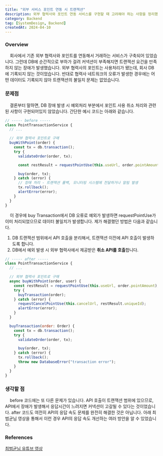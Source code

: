 ```yaml
---
title: "외부 서비스 포인트 연동 시 트랜잭션"
description: 외부 협력사와 포인트 연동 서비스를 구현할 때 고려해야 하는 사항을 정리했습니다.
category: Backend
tag: [SystemDesign, Backend]
createdAt: 2024-04-10
---
```


### Overview

&nbsp; &nbsp; 회사에서 기존 외부 협력사와 포인트를 연동해서 거래하는 서비스가 구축되어 있었습니다.
그런데 DB에 순간적으로 부하가 걸려 커넥션이 부족해지면 트랜잭션 요건을 만족하지 않는 장애가 발생했습니다.
외부 협력사의 포인트는 사용처리가 됐는데, 회사 DB에 기록되지 않는 것이었습니다.
반대로 협력사 네트워크의 오류가 발생한 경우에는 어떤 데이터도 기록되지 않아 트랜잭션의 불일치 문제는 없었습니다.

### 문제점

&nbsp; &nbsp; 결론부터 말하면, DB 장애 발생 시 예외처리 부분에서 포인트 사용 취소 처리와 관련된 사항이 구현되어있지 않았습니다.
간단한 예시 코드는 아래와 같습니다.

```javascript
// ----- before -----
class PointTransactionService {
  // ...

  // 외부 협력사 포인트로 구매
  buyWithPoint(order) {
    const tx = db.transaction();
    try {
      validateOrder(order, tx);

      const restResult = requestPointUse(this.useUrl, order.pointAmount);

      buy(order, tx);
    } catch (error) {
      // 장애 처리 - 트랜잭션 롤백, 모니터링 시스템에 전달하거나 알림 발생
      tx.rollback();
      alertError(error);
    }
  }
}
```

&nbsp; &nbsp; 이 경우에 buy Transaction에서 DB 오류로 예외가 발생하면 requestPointUse가 이미 처리되었으므로 데이터 불일치가 발생합니다.
제가 해결했던 방법은 다음과 같습니다.

1. DB 트랜잭션 범위에서 API 호출을 분리해서, 트랜잭션 이전에 API 호출이 발생하도록 합니다.
2. DB에서 예외 발생 시 외부 협력사에서 제공받은 **취소 API를 호출**합니다.

```javascript
// ----- after -----
class PointTransactionService {
  // ...

  // 외부 협력사 포인트로 구매
  async buyWithPoint(order, user) {
    const restResult = requestPointUse(this.useUrl, order.pointAmount);
    try {
      buyTransaction(order);
    } catch (error) {
      requestCancelPointUse(this.cancelUrl, restResult.uniqueId);
      alertError(error);
    }
  }

  buyTransaction(order: Order) {
    const tx = db.transaction();
    try {
      validateOrder(order, tx);

      buy(order, tx);
    } catch (error) {
      tx.rollback();
      throw new DatabaseError("transaction error");
    }
  }
}
```

### 생각할 점

&nbsp; &nbsp; before 코드에는 또 다른 문제가 있습니다.
API 호출이 트랜잭션 범위에 있으므로, API에서 장애가 발생해서 응답시간이 느려지면 커넥션이 고갈될 수 있다는 것이었습니다.
after 코드도 여전히 API의 응답 속도 문제를 완전히 해결한 것은 아닙니다.
아래 최범균님 영상을 통해서 이런 경우 API의 응답 속도 개선하는 여러 방안을 알 수 있었습니다.

### References

[최범균님 유튜브 영상](https://www.youtube.com/watch?v=xc0tnJVGQEw)
